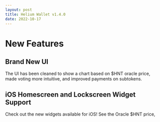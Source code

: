 ```yaml
---
layout: post
title: Helium Wallet v1.4.0
date: 2022-10-17
---
```


# New Features

## Brand New UI

The UI has been cleaned to show a chart based on $HNT oracle price, made voting more intuitive, and
improved payments on subtokens.

<!--truncate-->

## iOS Homescreen and Lockscreen Widget Support

Check out the new widgets available for iOS! See the Oracle $HNT price,
